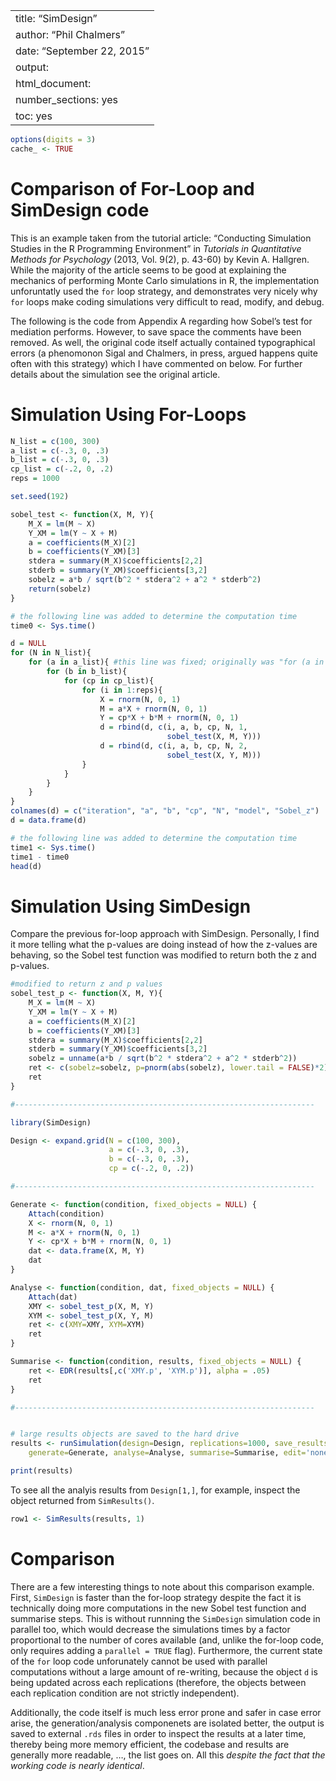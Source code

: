 %\VignetteIndexEntry{SimDesign}
%\VignetteEngine{knitr::knitr}
---
title: "SimDesign"
author: "Phil Chalmers"
date: "September 22, 2015"
output:
  html_document:
    number_sections: yes
    toc: yes
---

```r
options(digits = 3)
cache_ <- TRUE
```


# Comparison of For-Loop and SimDesign code

This is an example taken from the tutorial article: "Conducting Simulation Studies in the
R Programming Environment" in *Tutorials in Quantitative Methods for Psychology*
(2013, Vol. 9(2), p. 43-60) by Kevin A. Hallgren. While the majority of the article seems to be good at explaining the mechanics of performing Monte Carlo simulations in R, the implementation unforuntatly used the `for` loop strategy, and demonstrates very nicely why `for` loops make coding simulations very difficult to read, modify, and debug. 

The following is the code from Appendix A regarding how Sobel's test for mediation performs. However, to save space the comments have been removed. As well, the original code itself actually contained typographical errors (a phenomonon Sigal and Chalmers, in press, argued happens quite often with this strategy) which I have commented on below. For further details about the simulation see the original article. 

# Simulation Using For-Loops

```r
N_list = c(100, 300)
a_list = c(-.3, 0, .3)
b_list = c(-.3, 0, .3)
cp_list = c(-.2, 0, .2) 
reps = 1000

set.seed(192)

sobel_test <- function(X, M, Y){
    M_X = lm(M ~ X)
    Y_XM = lm(Y ~ X + M)
    a = coefficients(M_X)[2]
    b = coefficients(Y_XM)[3]
    stdera = summary(M_X)$coefficients[2,2] 
    stderb = summary(Y_XM)$coefficients[3,2]
    sobelz = a*b / sqrt(b^2 * stdera^2 + a^2 * stderb^2) 
    return(sobelz)
}

# the following line was added to determine the computation time
time0 <- Sys.time()

d = NULL
for (N in N_list){
    for (a in a_list){ #this line was fixed; originally was "for (a in 1:a_list){"
        for (b in b_list){
            for (cp in cp_list){
                for (i in 1:reps){
                    X = rnorm(N, 0, 1)
                    M = a*X + rnorm(N, 0, 1)
                    Y = cp*X + b*M + rnorm(N, 0, 1)
                    d = rbind(d, c(i, a, b, cp, N, 1,
                                   sobel_test(X, M, Y)))
                    d = rbind(d, c(i, a, b, cp, N, 2,
                                   sobel_test(X, Y, M)))
                }
            }
        }
    }
}
colnames(d) = c("iteration", "a", "b", "cp", "N", "model", "Sobel_z")
d = data.frame(d)

# the following line was added to determine the computation time
time1 <- Sys.time()
time1 - time0
head(d)
```

# Simulation Using SimDesign

Compare the previous for-loop approach with SimDesign. Personally, I find it more telling what the p-values
are doing instead of how the z-values are behaving, so the Sobel test function was modified to return both the z and 
p-values. 

```r
#modified to return z and p values
sobel_test_p <- function(X, M, Y){
    M_X = lm(M ~ X)
    Y_XM = lm(Y ~ X + M)
    a = coefficients(M_X)[2]
    b = coefficients(Y_XM)[3]
    stdera = summary(M_X)$coefficients[2,2] 
    stderb = summary(Y_XM)$coefficients[3,2]
    sobelz = unname(a*b / sqrt(b^2 * stdera^2 + a^2 * stderb^2))
    ret <- c(sobelz=sobelz, p=pnorm(abs(sobelz), lower.tail = FALSE)*2)
    ret
}

#-------------------------------------------------------------------

library(SimDesign)

Design <- expand.grid(N = c(100, 300),
                      a = c(-.3, 0, .3),
                      b = c(-.3, 0, .3),
                      cp = c(-.2, 0, .2))

#-------------------------------------------------------------------

Generate <- function(condition, fixed_objects = NULL) {
    Attach(condition)
    X <- rnorm(N, 0, 1)
    M <- a*X + rnorm(N, 0, 1)
    Y <- cp*X + b*M + rnorm(N, 0, 1)
    dat <- data.frame(X, M, Y)
    dat
}

Analyse <- function(condition, dat, fixed_objects = NULL) {
	Attach(dat)
    XMY <- sobel_test_p(X, M, Y)
    XYM <- sobel_test_p(X, Y, M)
    ret <- c(XMY=XMY, XYM=XYM)
    ret
}

Summarise <- function(condition, results, fixed_objects = NULL) {
    ret <- EDR(results[,c('XMY.p', 'XYM.p')], alpha = .05)
    ret
}

#-------------------------------------------------------------------


# large results objects are saved to the hard drive
results <- runSimulation(design=Design, replications=1000, save_results=TRUE,
    generate=Generate, analyse=Analyse, summarise=Summarise, edit='none')
```

```r
print(results)
```

To see all the analyis results from `Design[1,]`, for example, inspect the object returned from `SimResults()`.

```r
row1 <- SimResults(results, 1)
```

# Comparison

There are a few interesting things to note about this comparison example. First, `SimDesign` is faster than the for-loop strategy despite the fact it is technically doing more computations in the new Sobel test function and summarise steps. This is without runnning the `SimDesign` simulation code in parallel too, which would decrease the simulations times by a factor proportional to the number of cores available (and, unlike the for-loop code, only requires adding a `parallel = TRUE` flag). Furthermore, the current state of the `for` loop code unforunately cannot be used with parallel computations without a large amount of re-writing, because the object `d` is being updated across each replications (therefore, the objects between each replication condition are not strictly independent).

Additionally, the code itself is much less error prone and safer in case error arise, the generation/analysis componenets are isolated better, the output is saved to external `.rds` files in order to inspect the results at a later time, thereby being more memory efficient, the codebase and results are generally more readable, ..., the list goes on. All this *despite the fact that the working code is nearly identical*. 